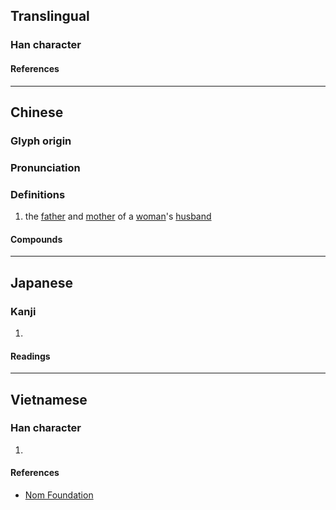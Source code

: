 {{character info}}
==Translingual==

===Han character===
{{Han char|rn=38|rad=女|as=11|sn=14|four=40446|canj=VYTJ|ids=⿰女章}}

====References====
{{Han ref|kx=0269.310|dkj=06649|dj=0537.200|hdz=21078.050|uh=5ADC}}

----

==Chinese==
{{zh-forms}}

===Glyph origin===
{{Han etym}}

===Pronunciation===
{{zh-pron
|m=zhāng
|c=zoeng1
|mc=y
|oc=y
|cat=n
}}

===Definitions===
{{zh-hanzi}}

# {{lb|zh|archaic}} the [[father]] and [[mother]] of a [[woman]]'s [[husband]]

====Compounds====
{{zh-der|姑嫜|尊嫜|嫜姑}}

{{zh-cat|Family members}}

----

==Japanese==

===Kanji===
{{ja-kanji|grade=|rs=女11}}

# {{rfdef|ja|sort=女11}}

====Readings====
{{ja-readings
|on=しゃう
|kun=しうと, しうとめ
}}

----

==Vietnamese==

===Han character===
{{vi-readings|rs=女11|reading=chương}}

# {{rfdef|vi|sort=女11}}

====References====
* [http://nomfoundation.org/common/nom_details.php?codepoint=5adc Nom Foundation]